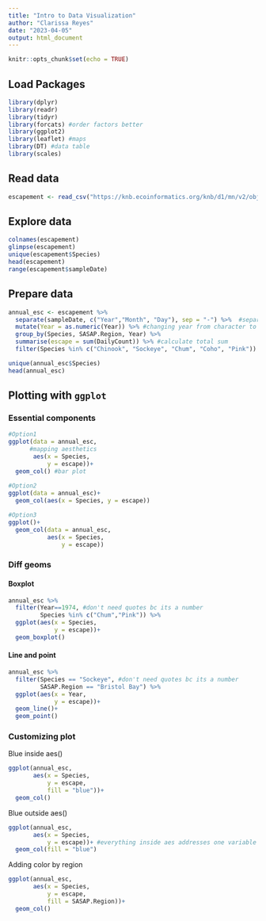 ```yaml
---
title: "Intro to Data Visualization"
author: "Clarissa Reyes"
date: "2023-04-05"
output: html_document
---
```


```r
knitr::opts_chunk$set(echo = TRUE)
```

## Load Packages
```r
library(dplyr)
library(readr)
library(tidyr)
library(forcats) #order factors better
library(ggplot2)
library(leaflet) #maps
library(DT) #data table
library(scales)
```

## Read data
```r
escapement <- read_csv("https://knb.ecoinformatics.org/knb/d1/mn/v2/object/urn%3Auuid%3Af119a05b-bbe7-4aea-93c6-85434dcb1c5e")
```

## Explore data
```r
colnames(escapement)
glimpse(escapement)
unique(escapement$Species)
head(escapement)
range(escapement$sampleDate)

```
## Prepare data
```r
annual_esc <- escapement %>% 
  separate(sampleDate, c("Year","Month", "Day"), sep = "-") %>%  #separate date elements
  mutate(Year = as.numeric(Year)) %>% #changing year from character to numeric
  group_by(Species, SASAP.Region, Year) %>% 
  summarise(escape = sum(DailyCount)) %>% #calculate total sum
  filter(Species %in% c("Chinook", "Sockeye", "Chum", "Coho", "Pink"))

unique(annual_esc$Species)
head(annual_esc)
```

## Plotting with `ggplot`

### Essential components
```r
#Option1
ggplot(data = annual_esc,
      #mapping aesthetics
       aes(x = Species, 
           y = escape))+
  geom_col() #bar plot
 
#Option2 
ggplot(data = annual_esc)+
  geom_col(aes(x = Species, y = escape))

#Option3
ggplot()+
  geom_col(data = annual_esc,
           aes(x = Species,
               y = escape))
```

### Diff geoms

#### Boxplot

```r
annual_esc %>% 
  filter(Year==1974, #don't need quotes bc its a number
         Species %in% c("Chum","Pink")) %>% 
  ggplot(aes(x = Species,
             y = escape))+
  geom_boxplot()

```
#### Line and point
```r
annual_esc %>% 
  filter(Species == "Sockeye", #don't need quotes bc its a number
         SASAP.Region == "Bristol Bay") %>% 
  ggplot(aes(x = Year,
             y = escape))+
  geom_line()+
  geom_point()

```
### Customizing plot

Blue inside aes()
```r
ggplot(annual_esc,
       aes(x = Species,
           y = escape,
           fill = "blue"))+
  geom_col()
```

Blue outside aes()
```r
ggplot(annual_esc,
       aes(x = Species,
           y = escape))+ #everything inside aes addresses one variable 
  geom_col(fill = "blue") 
```
Adding color by region
```r
ggplot(annual_esc,
       aes(x = Species,
           y = escape,
           fill = SASAP.Region))+  
  geom_col() 
```

